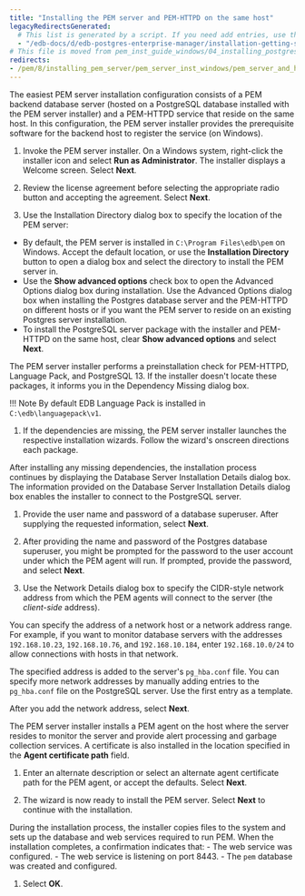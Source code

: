 ```yaml
---
title: "Installing the PEM server and PEM-HTTPD on the same host"
legacyRedirectsGenerated:
  # This list is generated by a script. If you need add entries, use the `legacyRedirects` key.
  - "/edb-docs/d/edb-postgres-enterprise-manager/installation-getting-started/windows-installation-guide/8.0/installing_pem_server_on_windows.html"
# This file is moved from pem_inst_guide_windows/04_installing_postgres_enterprise_manager/02_installing_pem_server_on_windows
redirects:
- /pem/8/installing_pem_server/pem_server_inst_windows/pem_server_and_httpd_on_same_host/
---
```


The easiest PEM server installation configuration consists of a PEM backend database server (hosted on a PostgreSQL database installed with the PEM server installer) and a PEM-HTTPD service that reside on the same host. In this configuration, the PEM server installer provides the prerequisite software for the backend host to register the service (on Windows).

1.  Invoke the PEM server installer. On a Windows system, right-click the installer icon and select **Run as Administrator**. The installer displays a Welcome screen. Select **Next**.

1.  Review the license agreement before selecting the appropriate radio button and accepting the agreement. Select **Next**.

1.  Use the Installation Directory dialog box to specify the location of the PEM server:

  -   By default, the PEM server is installed in `C:\Program Files\edb\pem` on Windows. Accept the default location, or use the **Installation Directory** button to open a dialog box and select the directory to install the PEM server in.
  -   Use the **Show advanced options** check box to open the Advanced Options dialog box during installation. Use the Advanced Options dialog box when installing the Postgres database server and the PEM-HTTPD on different hosts or if you want the PEM server to reside on an existing Postgres server installation.
  -  To install the PostgreSQL server package with the installer and PEM-HTTPD on the same host, clear **Show advanced options** and select **Next**.

  The PEM server installer performs a preinstallation check for PEM-HTTPD, Language Pack, and PostgreSQL 13. If the installer doesn't locate these packages, it informs you in the Dependency Missing dialog box.

  !!! Note
      By default EDB Language Pack is installed in `C:\edb\languagepack\v1`.

1.  If the dependencies are missing, the PEM server installer launches the respective installation wizards. Follow the wizard's onscreen directions each package.

  After installing any missing dependencies, the installation process continues by displaying the Database Server Installation Details dialog box. The information provided on the Database Server Installation Details dialog box enables the installer to connect to the PostgreSQL server. 

1.  Provide the user name and password of a database superuser. After supplying the requested information, select **Next**.

1.  After providing the name and password of the Postgres database superuser, you might be prompted for the password to the user account under which the PEM agent will run. If prompted, provide the password, and select **Next**.

1.  Use the Network Details dialog box to specify the CIDR-style network address from which the PEM agents will connect to the server (the *client-side* address).

  You can specify the address of a network host or a network address range. For example, if you want to monitor database servers with the addresses `192.168.10.23`, `192.168.10.76`, and `192.168.10.184`, enter `192.168.10.0/24` to allow connections with hosts in that network.

  The specified address is added to the server's `pg_hba.conf` file. You can specify more network addresses by manually adding entries to the `pg_hba.conf` file on the PostgreSQL server. Use the first entry as a template.

  After you add the network address, select **Next**.

  The PEM server installer installs a PEM agent on the host where the server resides to monitor the server and provide alert processing and garbage collection services. A certificate is also installed in the location specified in the **Agent certificate path** field.

1.  Enter an alternate description or select an alternate agent certificate path for the PEM agent, or accept the defaults. Select **Next**.

1.  The wizard is now ready to install the PEM server. Select **Next** to continue with the installation.

  During the installation process, the installer copies files to the system and sets up the database and web services required to run PEM. When the installation completes, a confirmation indicates that:
    -  The web service was configured.
    -  The web service is listening on port 8443.
    -  The `pem` database was created and configured.

1.  Select **OK**.
